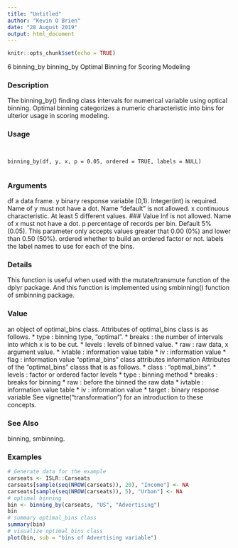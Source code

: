---
title: "Untitled"
author: "Kevin O Brien"
date: "28 August 2019"
output: html_document
---

```{r setup, include=FALSE}
knitr::opts_chunk$set(echo = TRUE)
```

6 binning_by
binning_by Optimal Binning for Scoring Modeling

### Description 

The binning_by() finding class intervals for numerical variable using optical binning. Optimal
binning categorizes a numeric characteristic into bins for ulterior usage in scoring modeling.

### Usage 
<pre><code>

binning_by(df, y, x, p = 0.05, ordered = TRUE, labels = NULL)

</code></pre>
### Arguments
 
df a data frame.
y binary response variable (0,1). Integer(int) is required. Name of y must not have
a dot. Name "default" is not allowed.
x continuous characteristic. At least 5 different values. 
### Value 
 Inf is not allowed.
Name of x must not have a dot.
p percentage of records per bin. Default 5% (0.05). This parameter only accepts
values greater that 0.00 (0%) and lower than 0.50 (50%).
ordered whether to build an ordered factor or not.
labels the label names to use for each of the bins.

### Details 

This function is useful when used with the mutate/transmute function of the dplyr package. And
this function is implemented using smbinning() function of smbinning package.

### Value 

an object of optimal_bins class. Attributes of optimal_bins class is as follows.
*  type : binning type, "optimal".
*  breaks : the number of intervals into which x is to be cut.
*  levels : levels of binned value.
*  raw : raw data, x argument value.
*  ivtable : information value table
*  iv : information value
*  flag : information value
"optimal_bins" class attributes information
Attributes of the "optimal_bins" classs that is as follows.
*  class : "optimal_bins".
*  levels : factor or ordered factor levels
*  type : binning method
*  breaks : breaks for binning
*  raw : before the binned the raw data
*  ivtable : information value table
*  iv : information value
*  target : binary response variable
See vignette("transformation") for an introduction to these concepts.

### See Also
 
binning, smbinning.

### Examples
```{r}

# Generate data for the example
carseats <- ISLR::Carseats
carseats[sample(seq(NROW(carseats)), 20), "Income"] <- NA
carseats[sample(seq(NROW(carseats)), 5), "Urban"] <- NA
# optimal binning
bin <- binning_by(carseats, "US", "Advertising")
bin
# summary optimal_bins class
summary(bin)
# visualize optimal_bins class
plot(bin, sub = "bins of Advertising variable")
```